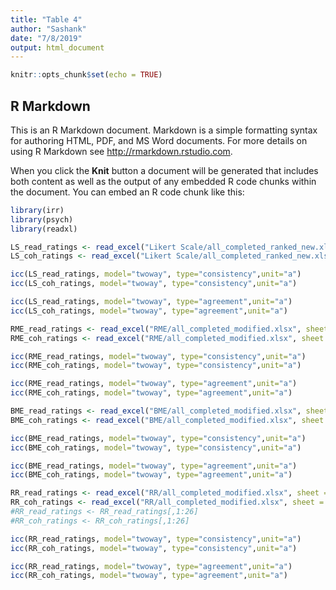 ```yaml
---
title: "Table 4"
author: "Sashank"
date: "7/8/2019"
output: html_document
---
```


```r
knitr::opts_chunk$set(echo = TRUE)
```

## R Markdown

This is an R Markdown document. Markdown is a simple formatting syntax for authoring HTML, PDF, and MS Word documents. For more details on using R Markdown see <http://rmarkdown.rstudio.com>.

When you click the **Knit** button a document will be generated that includes both content as well as the output of any embedded R code chunks within the document. You can embed an R code chunk like this:


```r
library(irr)
library(psych)
library(readxl)
```

```r
LS_read_ratings <- read_excel("Likert Scale/all_completed_ranked_new.xlsx", sheet = "read_q1yes")
LS_coh_ratings <- read_excel("Likert Scale/all_completed_ranked_new.xlsx", sheet = "cohe_q1yes")
```



```r
icc(LS_read_ratings, model="twoway", type="consistency",unit="a")
icc(LS_coh_ratings, model="twoway", type="consistency",unit="a")
```

```r
icc(LS_read_ratings, model="twoway", type="agreement",unit="a")
icc(LS_coh_ratings, model="twoway", type="agreement",unit="a")
```

```r
RME_read_ratings <- read_excel("RME/all_completed_modified.xlsx", sheet = "read_q1yes")
RME_coh_ratings <- read_excel("RME/all_completed_modified.xlsx", sheet = "cohe_q1yes")

```



```r
icc(RME_read_ratings, model="twoway", type="consistency",unit="a")
icc(RME_coh_ratings, model="twoway", type="consistency",unit="a")
```

```r
icc(RME_read_ratings, model="twoway", type="agreement",unit="a")
icc(RME_coh_ratings, model="twoway", type="agreement",unit="a")
```


```r
BME_read_ratings <- read_excel("BME/all_completed_modified.xlsx", sheet = "read_q1yes")
BME_coh_ratings <- read_excel("BME/all_completed_modified.xlsx", sheet = "cohe_q1yes")

```


```r
icc(BME_read_ratings, model="twoway", type="consistency",unit="a")
icc(BME_coh_ratings, model="twoway", type="consistency",unit="a")
```
```r
icc(BME_read_ratings, model="twoway", type="agreement",unit="a")
icc(BME_coh_ratings, model="twoway", type="agreement",unit="a")
```

```r
RR_read_ratings <- read_excel("RR/all_completed_modified.xlsx", sheet = "read_q1yes")
RR_coh_ratings <- read_excel("RR/all_completed_modified.xlsx", sheet = "cohe_q1yes")
#RR_read_ratings <- RR_read_ratings[,1:26]
#RR_coh_ratings <- RR_coh_ratings[,1:26]
```



```r
icc(RR_read_ratings, model="twoway", type="consistency",unit="a")
icc(RR_coh_ratings, model="twoway", type="consistency",unit="a")
```
```r
icc(RR_read_ratings, model="twoway", type="agreement",unit="a")
icc(RR_coh_ratings, model="twoway", type="agreement",unit="a")
```